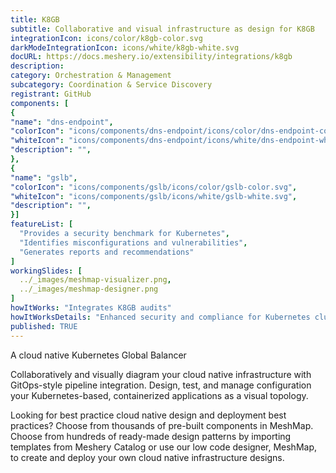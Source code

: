 ```yaml
---
title: K8GB
subtitle: Collaborative and visual infrastructure as design for K8GB
integrationIcon: icons/color/k8gb-color.svg
darkModeIntegrationIcon: icons/white/k8gb-white.svg
docURL: https://docs.meshery.io/extensibility/integrations/k8gb
description: 
category: Orchestration & Management
subcategory: Coordination & Service Discovery
registrant: GitHub
components: [
{
"name": "dns-endpoint",
"colorIcon": "icons/components/dns-endpoint/icons/color/dns-endpoint-color.svg",
"whiteIcon": "icons/components/dns-endpoint/icons/white/dns-endpoint-white.svg",
"description": "",
},
{
"name": "gslb",
"colorIcon": "icons/components/gslb/icons/color/gslb-color.svg",
"whiteIcon": "icons/components/gslb/icons/white/gslb-white.svg",
"description": "",
}]
featureList: [
  "Provides a security benchmark for Kubernetes",
  "Identifies misconfigurations and vulnerabilities",
  "Generates reports and recommendations"
]
workingSlides: [
  ../_images/meshmap-visualizer.png,
  ../_images/meshmap-designer.png
]
howItWorks: "Integrates K8GB audits"
howItWorksDetails: "Enhanced security and compliance for Kubernetes clusters"
published: TRUE
---
```

<p>
A cloud native Kubernetes Global Balancer
</p>
<p>
    Collaboratively and visually diagram your cloud native infrastructure with GitOps-style pipeline integration. Design, test, and manage configuration your Kubernetes-based, containerized applications as a visual topology.
</p>
<p>
    Looking for best practice cloud native design and deployment best practices? Choose from thousands of pre-built components in MeshMap. Choose from hundreds of ready-made design patterns by importing templates from Meshery Catalog or use our low code designer, MeshMap, to create and deploy your own cloud native infrastructure designs.
</p>
